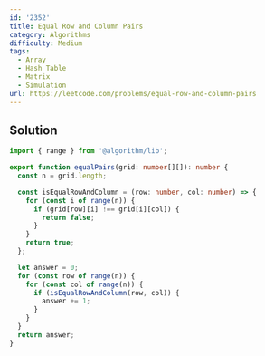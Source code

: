 ```yaml
---
id: '2352'
title: Equal Row and Column Pairs
category: Algorithms
difficulty: Medium
tags:
  - Array
  - Hash Table
  - Matrix
  - Simulation
url: https://leetcode.com/problems/equal-row-and-column-pairs
---
```


## Solution

```typescript showLineNumbers
import { range } from '@algorithm/lib';

export function equalPairs(grid: number[][]): number {
  const n = grid.length;

  const isEqualRowAndColumn = (row: number, col: number) => {
    for (const i of range(n)) {
      if (grid[row][i] !== grid[i][col]) {
        return false;
      }
    }
    return true;
  };

  let answer = 0;
  for (const row of range(n)) {
    for (const col of range(n)) {
      if (isEqualRowAndColumn(row, col)) {
        answer += 1;
      }
    }
  }
  return answer;
}
```
